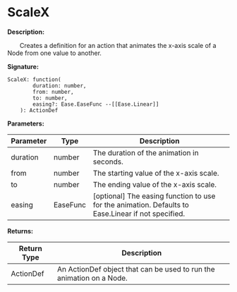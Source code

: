 
# ScaleX

**Description:**

&emsp;&emsp;Creates a definition for an action that animates the x-axis scale of a Node from one value to another.

**Signature:**
```tl
ScaleX: function(
		duration: number,
		from: number,
		to: number,
		easing?: Ease.EaseFunc --[[Ease.Linear]]
	): ActionDef
```

**Parameters:**

| Parameter | Type | Description |
| --- | --- | --- |
| duration | number | The duration of the animation in seconds. |
| from | number | The starting value of the x-axis scale. |
| to | number | The ending value of the x-axis scale. |
| easing | EaseFunc | [optional] The easing function to use for the animation. Defaults to Ease.Linear if not specified. |

**Returns:**

| Return Type | Description |
| --- | --- |
| ActionDef | An ActionDef object that can be used to run the animation on a Node. |
